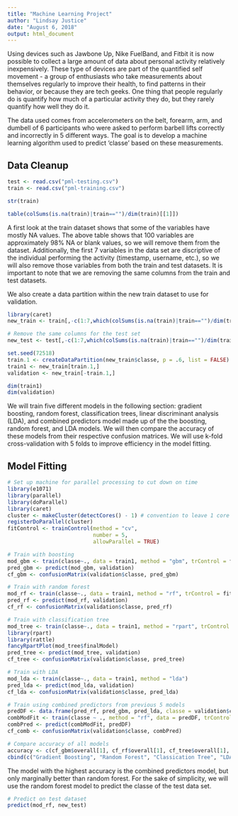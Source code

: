 ---
title: "Machine Learning Project"
author: "Lindsay Justice"
date: "August 6, 2018"
output: html_document
---

Using devices such as Jawbone Up, Nike FuelBand, and Fitbit it is now possible to collect a large amount of data about personal activity relatively inexpensively. These type of devices are part of the quantified self movement - a group of enthusiasts who take measurements about themselves regularly to improve their health, to find patterns in their behavior, or because they are tech geeks. One thing that people regularly do is quantify how much of a particular activity they do, but they rarely quantify how well they do it.

The data used comes from accelerometers on the belt, forearm, arm, and dumbell of 6 participants who were asked to perform barbell lifts correctly and incorrectly in 5 different ways. The goal is to develop a machine learning algorithm used to predict 'classe' based on these measurements. 

## Data Cleanup

```{r, warning=FALSE, message=FALSE}
test <- read.csv("pml-testing.csv")
train <- read.csv("pml-training.csv")

str(train)

table(colSums(is.na(train)|train=="")/dim(train)[[1]])
```

A first look at the train dataset shows that some of the variables have mostly NA values. The above table shows that 100 variables are approximately 98% NA or blank values, so we will remove them from the dataset. Additionally, the first 7 variables in the data set are discriptive of the individual performing the activity (timestamp, username, etc.), so we will also remove those variables from both the train and test datasets. It is important to note that we are removing the same columns from the train and test datasets. 

We also create a data partition within the new train dataset to use for validation. 

``` {r, warning=FALSE, message=FALSE}
library(caret)
new_train <- train[,-c(1:7,which(colSums(is.na(train)|train=="")/dim(train)[[1]] > 0))]

# Remove the same columns for the test set 
new_test <- test[,-c(1:7,which(colSums(is.na(train)|train=="")/dim(train)[[1]] > 0))]

set.seed(72518)
train.1 <- createDataPartition(new_train$classe, p = .6, list = FALSE)
train1 <- new_train[train.1,]
validation <- new_train[-train.1,]

dim(train1)
dim(validation)

```

We will train five different models in the following section: gradient boosting, random forest, classification trees, linear discriminant analysis (LDA), and combined predictors model made up of the the boosting, random forest, and LDA models. We will then compare the accuracy of these models from their respective confusion matrices. We will use k-fold cross-validation with 5 folds to improve efficiency in the model fitting.

## Model Fitting

``` {r, warning=FALSE, message=FALSE}

# Set up machine for parallel processing to cut down on time
library(e1071) 
library(parallel)
library(doParallel)
library(caret)
cluster <- makeCluster(detectCores() - 1) # convention to leave 1 core for OS
registerDoParallel(cluster)
fitControl <- trainControl(method = "cv",
                           number = 5,
                           allowParallel = TRUE)

# Train with boosting
mod_gbm <- train(classe~., data = train1, method = "gbm", trControl = fitControl, verbose = FALSE)
pred_gbm <- predict(mod_gbm, validation)
cf_gbm <- confusionMatrix(validation$classe, pred_gbm)

# Train with random forest
mod_rf <- train(classe~., data = train1, method = "rf", trControl = fitControl)
pred_rf <- predict(mod_rf, validation)
cf_rf <- confusionMatrix(validation$classe, pred_rf)

# Train with classification tree 
mod_tree <- train(classe~., data = train1, method = "rpart", trControl = fitControl, model = TRUE)
library(rpart)
library(rattle)
fancyRpartPlot(mod_tree$finalModel)
pred_tree <- predict(mod_tree, validation)
cf_tree <- confusionMatrix(validation$classe, pred_tree)

# Train with LDA
mod_lda <- train(classe~., data = train1, method = "lda")
pred_lda <- predict(mod_lda, validation)
cf_lda <- confusionMatrix(validation$classe, pred_lda)

# Train using combined predictors from previous 5 models
predDF <- data.frame(pred_rf, pred_gbm, pred_lda, classe = validation$classe)
combModFit <- train(classe ~ ., method = "rf", data = predDF, trControl = fitControl)
combPred <- predict(combModFit, predDF)
cf_comb <- confusionMatrix(validation$classe, combPred)

# Compare accuracy of all models
accuracy <- c(cf_gbm$overall[1], cf_rf$overall[1], cf_tree$overall[1],  cf_lda$overall[1], cf_comb$overall[1])
cbind(c("Gradient Boosting", "Random Forest", "Classication Tree", "LDA", "Combined Predictors"), accuracy)
```

The model with the highest accuracy is the combined predictors model, but only marginally better than random forest. For the sake of simplicity, we will use the random forest model to predict the classe of the test data set.

``` {r}
# Predict on test dataset
predict(mod_rf, new_test)

```